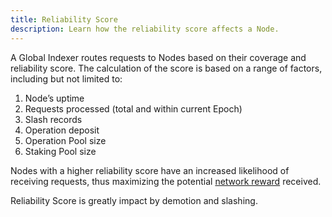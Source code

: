 ```yaml
---
title: Reliability Score
description: Learn how the reliability score affects a Node.
---
```


A Global Indexer routes requests to Nodes based on their coverage and reliability score. The calculation of the score is based on a range of factors, including but not limited to:

1. Node’s uptime
2. Requests processed (total and within current Epoch)
3. Slash records
4. Operation deposit
5. Operation Pool size
6. Staking Pool size

Nodes with a higher reliability score have an increased likelihood of receiving requests, thus maximizing the potential [network reward](./network-reward) received.

Reliability Score is greatly impact by demotion and slashing.
